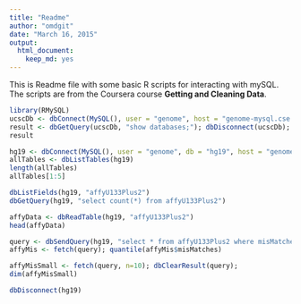 ```yaml
---
title: "Readme"
author: "omdgit"
date: "March 16, 2015"
output:
  html_document:
    keep_md: yes
---
```


This is Readme file with some basic R scripts for interacting with mySQL.  The scripts are from the Coursera course **Getting and Cleaning Data**. 

```r
library(RMySQL)
ucscDb <- dbConnect(MySQL(), user = "genome", host = "genome-mysql.cse.ucsc.edu")
result <- dbGetQuery(ucscDb, "show databases;"); dbDisconnect(ucscDb);
result

hg19 <- dbConnect(MySQL(), user = "genome", db = "hg19", host = "genome-mysql.cse.ucsc.edu")
allTables <- dbListTables(hg19)
length(allTables)
allTables[1:5]

dbListFields(hg19, "affyU133Plus2")
dbGetQuery(hg19, "select count(*) from affyU133Plus2")

affyData <- dbReadTable(hg19, "affyU133Plus2")
head(affyData)

query <- dbSendQuery(hg19, "select * from affyU133Plus2 where misMatches between 1 and 3")
affyMis <- fetch(query); quantile(affyMis$misMatches)

affyMisSmall <- fetch(query, n=10); dbClearResult(query);
dim(affyMisSmall)

dbDisconnect(hg19)
```
